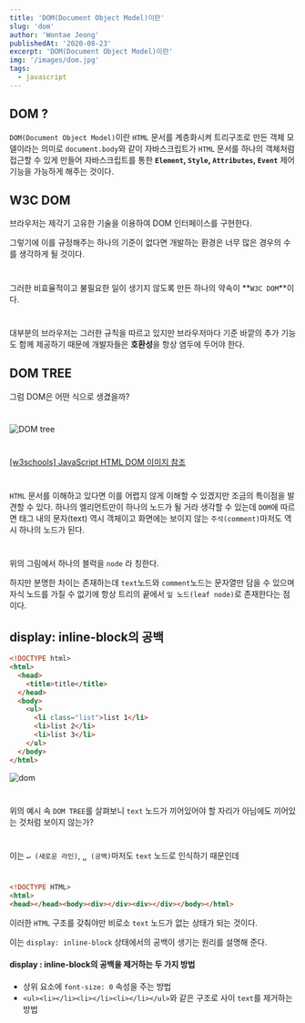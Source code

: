 ---
title: 'DOM(Document Object Model)이란'
slug: 'dom'
author: 'Wontae Jeong'
publishedAt: '2020-08-23'
excerpt: 'DOM(Document Object Model)이란'
img: '/images/dom.jpg'
tags:
  - javascript
---

## DOM ?

`DOM(Document Object Model)`이란 `HTML` 문서를 계층화시켜 트리구조로 만든 객체 모델이라는 의미로 `document.body`와 같이 자바스크립트가 `HTML` 문서를 하나의 객체처럼 접근할 수 있게 만들어 자바스크립트를 통한 <strong>`Element`, `Style`, `Attributes`, `Event`</strong> 제어기능을 가능하게 해주는 것이다.

## W3C DOM

브라우저는 제각기 고유한 기술을 이용하여 DOM 인터페이스를 구현한다.

그렇기에 이를 규정해주는 하나의 기준이 없다면 개발하는 환경은 너무 많은 경우의 수를 생각하게 될 것이다.

#

그러한 비효율적이고 불필요한 일이 생기지 않도록 만든 하나의 약속이 **`W3C DOM`**이다.

#

대부분의 브라우저는 그러한 규칙을 따르고 있지만 브라우저마다 기준 바깥의 추가 기능도 함께 제공하기 때문에 개발자들은 **호환성**을 항상 염두에 두어야 한다.

## DOM TREE

그럼 DOM은 어떤 식으로 생겼을까?

#

<img alt="DOM tree" src="https://i.imgur.com/F6kmVKV.jpg" />

#

[[w3schools] JavaScript HTML DOM 이미지 참조](https://www.w3schools.com/js/js_htmldom.asp)

#

`HTML` 문서를 이해하고 있다면 이를 어렵지 않게 이해할 수 있겠지만 조금의 특이점을 발견할 수 있다. 하나의 엘리먼트만이 하나의 노드가 될 거라 생각할 수 있는데 `DOM`에 따르면 태그 내의 문자(text) 역시 객체이고 화면에는 보이지 않는 `주석(comment)`마저도 역시 하나의 노드가 된다.

#

<p className="box" style={{ padding: '20px 30px' }}>
  위의 그림에서 하나의 블럭을 <code>node</code> 라 칭한다.
</p>

하지만 분명한 차이는 존재하는데 `text`노드와 `comment`노드는 문자열만 담을 수 있으며 자식 노드를 가질 수 없기에 항상 트리의 끝에서 `잎 노드(leaf node)`로 존재한다는 점이다.

## display: inline-block의 공백

```html
<!DOCTYPE html>
<html>
  <head>
    <title>title</title>
  </head>
  <body>
    <ul>
      <li class="list">list 1</li>
      <li>list 2</li>
      <li>list 3</li>
    </ul>
  </body>
</html>
```

<img alt="dom" src="https://i.imgur.com/HYVdXlT.jpg" />

#

위의 예시 속 `DOM TREE`를 살펴보니 `text` 노드가 끼어있어야 할 자리가 아님에도 끼어있는 것처럼 보이지 않는가?

#

이는 `↵ (새로운 라인)`, `␣ (공백)`마저도 `text` 노드로 인식하기 때문인데

#

<!-- prettier-ignore -->
```html
<!DOCTYPE HTML>
<html>
<head></head><body><div></div><div></div></body></html>
```

이러한 `HTML` 구조를 갖춰야만 비로소 `text` 노드가 없는 상태가 되는 것이다.

이는 `display: inline-block` 상태에서의 공백이 생기는 원리를 설명해 준다.

#### display : inline-block의 공백을 제거하는 두 가지 방법

- 상위 요소에 `font-size: 0` 속성을 주는 방법
- `<ul><li></li><li></li><li></li></ul>`와 같은 구조로 사이 `text`를 제거하는 방법

